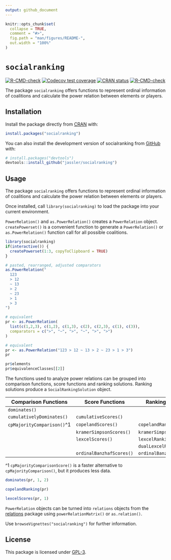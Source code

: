 ```yaml
---
output: github_document
---
```


<!-- README.md is generated from README.Rmd. Please edit that file -->

```r
knitr::opts_chunk$set(
  collapse = TRUE,
  comment = "#>",
  fig.path = "man/figures/README-",
  out.width = "100%"
)
```

# `socialranking`

<!-- badges: start -->
[![R-CMD-check](https://github.com/jassler/socialranking/workflows/R-CMD-check/badge.svg)](https://github.com/jassler/socialranking/actions)
[![Codecov test coverage](https://codecov.io/gh/jassler/socialranking/branch/main/graph/badge.svg)](https://app.codecov.io/gh/jassler/socialranking?branch=main)
[![CRAN status](https://www.r-pkg.org/badges/version/socialranking)](https://CRAN.R-project.org/package=socialranking)
[![R-CMD-check](https://github.com/jassler/socialranking/actions/workflows/R-CMD-check.yaml/badge.svg)](https://github.com/jassler/socialranking/actions/workflows/R-CMD-check.yaml)
<!-- badges: end -->

The package `socialranking` offers functions to represent ordinal
information of coalitions and calculate the power relation between elements or players.

## Installation

Install the package directly from [CRAN](https://cran.r-project.org/package=socialranking) with:

``` r
install.packages("socialranking")
```

You can also install the development version of socialranking from [GitHub](https://github.com/jassler/socialranking) with:

``` r
# install.packages("devtools")
devtools::install_github("jassler/socialranking")
```

## Usage

The package `socialranking` offers functions to represent ordinal
information of coalitions and calculate the power relation between elements or players.

Once installed, call `library(socialranking)` to load the package into your current environment.

`PowerRelation()` and `as.PowerRelation()` creates a `PowerRelation` object. `createPowerset()`
is a convenient function to generate a `PowerRelation()` or `as.PowerRelation()` function call
for all possible coalitions.

```r
library(socialranking)
if(interactive()) {
  createPowerset(1:3, copyToClipboard = TRUE)
}

# pasted, rearranged, adjusted comparators
as.PowerRelation("
  123
  > 12
  ~ 13
  > 2
  ~ 23
  > 1
  > 3
")

# equivalent
pr <- as.PowerRelation(
  list(c(1,2,3), c(1,2), c(1,3), c(2), c(2,3), c(1), c(3)),
  comparators = c(">", "~", ">", "~", ">", ">")
)

# equivalent
pr <- as.PowerRelation("123 > 12 ~ 13 > 2 ~ 23 > 1 > 3")
pr

pr$elements
pr$equivalenceClasses[[2]]
```

The functions used to analyze power relations can be grouped into comparison functions,
score functions and ranking solutions. Ranking solutions produce a `SocialRankingSolution` object.

| Comparison Functions       | Score Functions          | Ranking Solutions         |
|----------------------------|--------------------------|---------------------------|
| `dominates()`              |                          |                           |
| `cumulativelyDominates()`  | `cumulativeScores()`     |                           |
| `cpMajorityComparison()`^1 | `copelandScores()`       | `copelandRanking()`       |
|                            | `kramerSimpsonScores()`  | `kramerSimpsonRanking()`  |
|                            | `lexcelScores()`         | `lexcelRanking()`         |
|                            |                          | `dualLexcelRanking()`     |
|                            | `ordinalBanzhafScores()` | `ordinalBanzhafRanking()` |

^1 `cpMajorityComparisonScore()` is a faster alternative to `cpMajorityComparison()`, but it produces less data.

```r
dominates(pr, 1, 2)

copelandRanking(pr)

lexcelScores(pr, 1)
```

`PowerRelation` objects can be turned into `relations` objects from the [relations](https://CRAN.R-project.org/package=relations) package using `powerRelationMatrix()` or `as.relation()`.

Use `browseVignettes("socialranking")` for further information.

## License

This package is licensed under [GPL-3](https://choosealicense.com/licenses/gpl-3.0/#).
